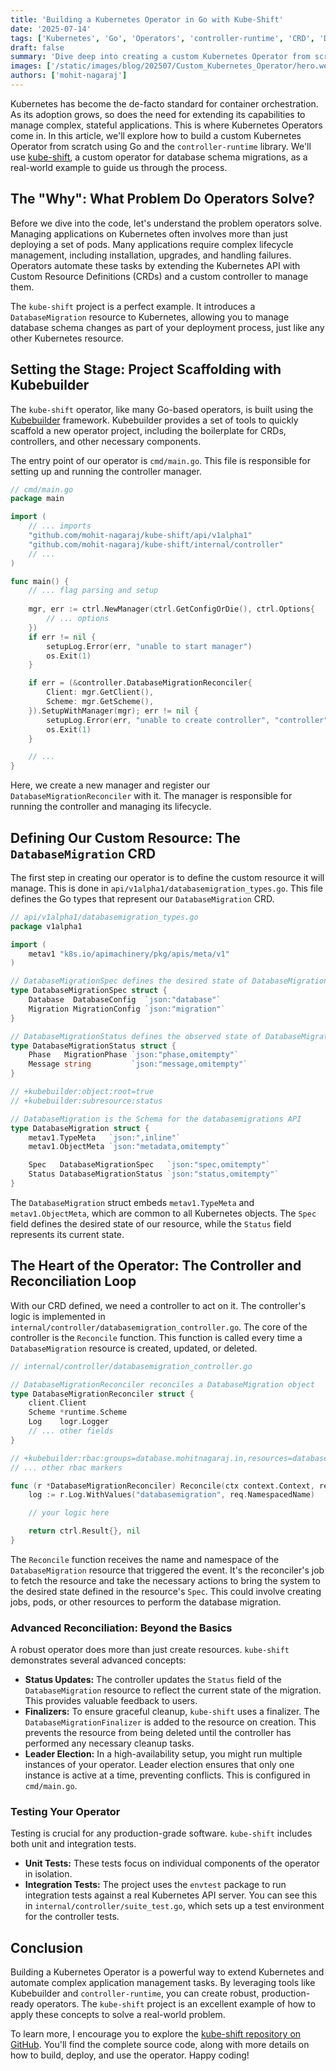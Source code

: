 ```yaml
---
title: 'Building a Kubernetes Operator in Go with Kube-Shift'
date: '2025-07-14'
tags: ['Kubernetes', 'Go', 'Operators', 'controller-runtime', 'CRD', 'DevOps']
draft: false
summary: 'Dive deep into creating a custom Kubernetes Operator from scratch. This comprehensive guide uses the Kube-Shift project to walk you through CRD management, advanced reconciliation loops, leader election, and robust testing strategies—everything you need for a production-ready build.'
images: ['/static/images/blog/202507/Custom_Kubernetes_Operator/hero.webp']
authors: ['mohit-nagaraj']
---
```


Kubernetes has become the de-facto standard for container orchestration. As its adoption grows, so does the need for extending its capabilities to manage complex, stateful applications. This is where Kubernetes Operators come in. In this article, we'll explore how to build a custom Kubernetes Operator from scratch using Go and the `controller-runtime` library. We'll use [kube-shift](https://github.com/mohit-nagaraj/kube-shift), a custom operator for database schema migrations, as a real-world example to guide us through the process.

## The "Why": What Problem Do Operators Solve?

Before we dive into the code, let's understand the problem operators solve. Managing applications on Kubernetes often involves more than just deploying a set of pods. Many applications require complex lifecycle management, including installation, upgrades, and handling failures. Operators automate these tasks by extending the Kubernetes API with Custom Resource Definitions (CRDs) and a custom controller to manage them.

The `kube-shift` project is a perfect example. It introduces a `DatabaseMigration` resource to Kubernetes, allowing you to manage database schema changes as part of your deployment process, just like any other Kubernetes resource.

## Setting the Stage: Project Scaffolding with Kubebuilder

The `kube-shift` operator, like many Go-based operators, is built using the [Kubebuilder](https://book.kubebuilder.io/) framework. Kubebuilder provides a set of tools to quickly scaffold a new operator project, including the boilerplate for CRDs, controllers, and other necessary components.

The entry point of our operator is `cmd/main.go`. This file is responsible for setting up and running the controller manager.

```go
// cmd/main.go
package main

import (
	// ... imports
	"github.com/mohit-nagaraj/kube-shift/api/v1alpha1"
	"github.com/mohit-nagaraj/kube-shift/internal/controller"
	// ...
)

func main() {
	// ... flag parsing and setup
	
	mgr, err := ctrl.NewManager(ctrl.GetConfigOrDie(), ctrl.Options{
		// ... options
	})
	if err != nil {
		setupLog.Error(err, "unable to start manager")
		os.Exit(1)
	}

	if err = (&controller.DatabaseMigrationReconciler{
		Client: mgr.GetClient(),
		Scheme: mgr.GetScheme(),
	}).SetupWithManager(mgr); err != nil {
		setupLog.Error(err, "unable to create controller", "controller", "DatabaseMigration")
		os.Exit(1)
	}

	// ...
}
```
Here, we create a new manager and register our `DatabaseMigrationReconciler` with it. The manager is responsible for running the controller and managing its lifecycle.

## Defining Our Custom Resource: The `DatabaseMigration` CRD

The first step in creating our operator is to define the custom resource it will manage. This is done in `api/v1alpha1/databasemigration_types.go`. This file defines the Go types that represent our `DatabaseMigration` CRD.

```go
// api/v1alpha1/databasemigration_types.go
package v1alpha1

import (
	metav1 "k8s.io/apimachinery/pkg/apis/meta/v1"
)

// DatabaseMigrationSpec defines the desired state of DatabaseMigration
type DatabaseMigrationSpec struct {
	Database  DatabaseConfig  `json:"database"`
	Migration MigrationConfig `json:"migration"`
}

// DatabaseMigrationStatus defines the observed state of DatabaseMigration
type DatabaseMigrationStatus struct {
	Phase   MigrationPhase `json:"phase,omitempty"`
	Message string         `json:"message,omitempty"`
}

// +kubebuilder:object:root=true
// +kubebuilder:subresource:status

// DatabaseMigration is the Schema for the databasemigrations API
type DatabaseMigration struct {
	metav1.TypeMeta   `json:",inline"`
	metav1.ObjectMeta `json:"metadata,omitempty"`

	Spec   DatabaseMigrationSpec   `json:"spec,omitempty"`
	Status DatabaseMigrationStatus `json:"status,omitempty"`
}
```

The `DatabaseMigration` struct embeds `metav1.TypeMeta` and `metav1.ObjectMeta`, which are common to all Kubernetes objects. The `Spec` field defines the desired state of our resource, while the `Status` field represents its current state.

## The Heart of the Operator: The Controller and Reconciliation Loop

With our CRD defined, we need a controller to act on it. The controller's logic is implemented in `internal/controller/databasemigration_controller.go`. The core of the controller is the `Reconcile` function. This function is called every time a `DatabaseMigration` resource is created, updated, or deleted.

```go
// internal/controller/databasemigration_controller.go

// DatabaseMigrationReconciler reconciles a DatabaseMigration object
type DatabaseMigrationReconciler struct {
	client.Client
	Scheme *runtime.Scheme
	Log    logr.Logger
	// ... other fields
}

// +kubebuilder:rbac:groups=database.mohitnagaraj.in,resources=databasemigrations,verbs=get;list;watch;create;update;patch;delete
// ... other rbac markers

func (r *DatabaseMigrationReconciler) Reconcile(ctx context.Context, req ctrl.Request) (ctrl.Result, error) {
	log := r.Log.WithValues("databasemigration", req.NamespacedName)

	// your logic here

	return ctrl.Result{}, nil
}
```

The `Reconcile` function receives the name and namespace of the `DatabaseMigration` resource that triggered the event. It's the reconciler's job to fetch the resource and take the necessary actions to bring the system to the desired state defined in the resource's `Spec`. This could involve creating jobs, pods, or other resources to perform the database migration.

### Advanced Reconciliation: Beyond the Basics

A robust operator does more than just create resources. `kube-shift` demonstrates several advanced concepts:

*   **Status Updates:** The controller updates the `Status` field of the `DatabaseMigration` resource to reflect the current state of the migration. This provides valuable feedback to users.
*   **Finalizers:** To ensure graceful cleanup, `kube-shift` uses a finalizer. The `DatabaseMigrationFinalizer` is added to the resource on creation. This prevents the resource from being deleted until the controller has performed any necessary cleanup tasks.
*   **Leader Election:** In a high-availability setup, you might run multiple instances of your operator. Leader election ensures that only one instance is active at a time, preventing conflicts. This is configured in `cmd/main.go`.

### Testing Your Operator

Testing is crucial for any production-grade software. `kube-shift` includes both unit and integration tests.

*   **Unit Tests:** These tests focus on individual components of the operator in isolation.
*   **Integration Tests:** The project uses the `envtest` package to run integration tests against a real Kubernetes API server. You can see this in `internal/controller/suite_test.go`, which sets up a test environment for the controller tests.

## Conclusion

Building a Kubernetes Operator is a powerful way to extend Kubernetes and automate complex application management tasks. By leveraging tools like Kubebuilder and `controller-runtime`, you can create robust, production-ready operators. The `kube-shift` project is an excellent example of how to apply these concepts to solve a real-world problem.

To learn more, I encourage you to explore the [kube-shift repository on GitHub](https://github.com/mohit-nagaraj/kube-shift). You'll find the complete source code, along with more details on how to build, deploy, and use the operator. Happy coding!